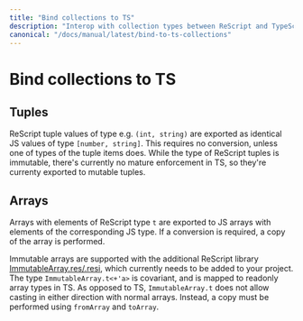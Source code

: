 ```yaml
---
title: "Bind collections to TS"
description: "Interop with collection types between ReScript and TypeScript"
canonical: "/docs/manual/latest/bind-to-ts-collections"
---
```


# Bind collections to TS

## Tuples

ReScript tuple values of type e.g. `(int, string)` are exported as identical JS values of type `[number, string]`. This requires no conversion, unless one of types of the tuple items does.
While the type of ReScript tuples is immutable, there's currently no mature enforcement in TS, so they're currenty exported to mutable tuples.

## Arrays

Arrays with elements of ReScript type `t` are exported to JS arrays with elements of the corresponding JS type. If a conversion is required, a copy of the array is performed.

Immutable arrays are supported with the additional ReScript library
[ImmutableArray.res/.resi](https://github.com/reason-association/genType/tree/master/examples/typescript-react-example/src/ImmutableArray.resi), which currently needs to be added to your project.
The type `ImmutableArray.t<+'a>` is covariant, and is mapped to readonly array types in TS. As opposed to TS, `ImmutableArray.t` does not allow casting in either direction with normal arrays. Instead, a copy must be performed using `fromArray` and `toArray`.
